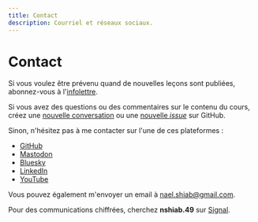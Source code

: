 ```yaml
---
title: Contact
description: Courriel et réseaux sociaux.
---
```


# Contact

Si vous voulez être prévenu quand de nouvelles leçons sont publiées, abonnez-vous à l'[infolettre](https://mailchi.mp/0db676437a2f/code-like-a-journalist).


Si vous avez des questions ou des commentaires sur le contenu du cours, créez une [nouvelle conversation](https://github.com/nshiab/code-like-a-journalist/discussions) ou une [nouvelle *issue*](https://github.com/nshiab/code-like-a-journalist/issues) sur GitHub.

Sinon, n'hésitez pas à me contacter sur l'une de ces plateformes :

- [GitHub](https://github.com/nshiab)
- [Mastodon](https://vis.social/@naelshiab)
- [Bluesky](https://bsky.app/profile/naelshiab.bsky.social)
- [LinkedIn](https://www.linkedin.com/mynetwork/)
- [YouTube](https://www.youtube.com/channel/UCc2vCbkCJOBOnU9Fb2F4KCw)

Vous pouvez également m'envoyer un email à [nael.shiab@gmail.com](mailto:nael.shiab@gmail.com).

Pour des communications chiffrées, cherchez **nshiab.49** sur [Signal](https://signal.org/).